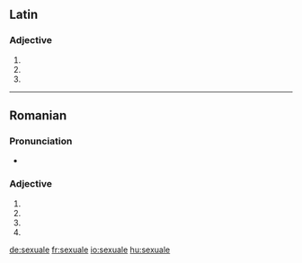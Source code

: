 ==Latin==

===Adjective===
{{la-adj-form|sexuāle}}

# {{inflection of|sexuālis||nom|n|s|lang=la}}
# {{inflection of|sexuālis||acc|n|s|lang=la}}
# {{inflection of|sexuālis||voc|n|s|lang=la}}

----

==Romanian==

===Pronunciation===
* {{IPA|[sek.suˈa.le]|lang=ro}}

===Adjective===
{{head|ro|adjective form}}

# {{ro-adj-form of|fp|n|sexual}}
# {{ro-adj-form of|fp|a|sexual}}
# {{ro-adj-form of|np|n|sexual}}
# {{ro-adj-form of|np|a|sexual}}

[[de:sexuale]]
[[fr:sexuale]]
[[io:sexuale]]
[[hu:sexuale]]